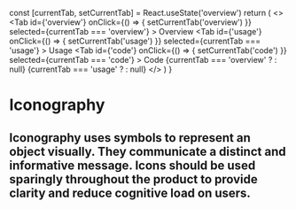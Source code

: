 
  const [currentTab, setCurrentTab] = React.useState('overview')
  return (
    <>
      <Tabs>
        <Tab
          id={'overview'}
          onClick={() => {
            setCurrentTab('overview')
          }}
          selected={currentTab === 'overview'}
        >
          Overview
        </Tab>
        <Tab
          id={'usage'}
          onClick={() => {
            setCurrentTab('usage')
          }}
          selected={currentTab === 'usage'}
        >
          Usage
        </Tab>
        <Tab
          id={'code'}
          onClick={() => {
            setCurrentTab('code')
          }}
          selected={currentTab === 'code'}
        >
          Code
        </Tab>
      </Tabs>
      {currentTab === 'overview' ? <IconOverview /> : null}
      {currentTab === 'usage' ? <IconUsage /> : null}
    </>
  )
}

<Meta title="Style/Iconography" />

# Iconography

## Iconography uses symbols to represent an object visually. They communicate a distinct and informative message. Icons should be used sparingly throughout the product to provide clarity and reduce cognitive load on users.


<IconPage />
